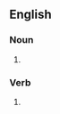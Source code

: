 ==English==

===Noun===
{{head|en|noun form}}

# {{plural of|blamestorm|lang=en}}

===Verb===
{{head|en|verb form}}

# {{en-third-person singular of|blamestorm}}
